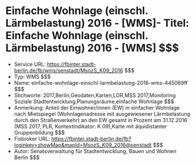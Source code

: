 # Einfache Wohnlage (einschl. Lärmbelastung) 2016 - [WMS]- Titel: Einfache Wohnlage (einschl. Lärmbelastung) 2016 - [WMS] $$$
- Service URL: https://fbinter.stadt-berlin.de/fb/wms/senstadt/MsozS_K09_2016 $$$
- Typ: WMS $$$
- Name: einfache-wohnlage-einschl-larmbelastung-2016-wms-445069ff $$$
- Stichworte: 2017,Berlin,Geodaten,Karten,LOR,MSS 2017,Monitoring Soziale Stadtentwicklung,Planungsräume,einfache Wohnlage $$$
- Anmerkung: Anteil der Einwohner/innen (EW) in einfacher Wohnlage nach Mietspiegel (Wohnlagenadresse mit ausgewiesener Lärmbelastung durch den Straßenverkehr) an den EW gesamt in Prozent am 31.12.2016 (MSS 2017, PLR, Kontextindikator: K 09),Karte mit äquidistanter Gruppenbildung $$$
- Fisbroker URL: https://fbinter.stadt-berlin.de/fb?loginkey=showMap&mapId=MsozS_K09_2016@senstadt $$$
- Autor: Senatsverwaltung für Stadtentwicklung, Bauen und Wohnen Berlin $$$
